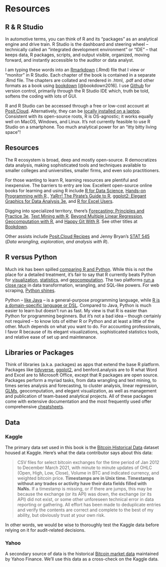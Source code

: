 # Resources

## R & R Studio

In automotive terms, you can think of R and its "packages" as an analytical engine and drive train. R Studio is the dashboard and steering wheel – technically called an "integrated development environment" or "IDE" – that keeps data, R packages, scripts, and output visible, organized, moving forward, and instantly accessible to the auditor or data analyst.

I am typing these words into an [Rmarkdown](https://rmarkdown.rstudio.com/) (.Rmd) file that I view or "monitor" in R Studio. Each chapter of the book is contained in a separate .Rmd file. The chapters are collated and rendered in .html, .pdf and other formats as a book using [bookdown](https://bookdown.org/) [@bookdown2016]. I use [Github](https://github.com/kschulzke/AICPA-Power-Play) for version control, primarily through the R Studio IDE which, truth be told, softens the coding with lots of GUI.

R and R Studio can be accessed through a free or low-cost account at [Posit.Cloud](https://posit.cloud/). Alternatively, they can be [locally installed on a laptop](https://rstudio-education.github.io/hopr/starting.html). Consistent with its open-source roots, R is OS-agnostic; it works equally well on MacOS, Windows, and Linux. It's not currently feasible to use R Studio on a smartphone. Too much analytical power for an "itty bitty living space"!

## Resources

The R ecosystem is broad, deep and mostly open-source. R democratizes data analysis, making sophisticated tools and techniques available to smaller colleges and universities, smaller firms, and even solo practitioners.

For those wanting to learn R, learning resources are plentiful and inexpensive. The barriers to entry are low. Excellent open-source online books for learning and using R include [R for Data Science](https://r4ds.hadley.nz/), [Hands-on Programming with R](https://rstudio-education.github.io/hopr/)., [YaRrr! The Pirate's Guide to R](https://bookdown.org/ndphillips/YaRrr/), [ggplot2: Elegant Graphics for Data Analysis 3e](https://ggplot2-book.org/preface-3e), and [R for Excel Users](https://rstudio-conf-2020.github.io/r-for-excel/).

Digging into specialized territory, there's [Forecasting: Principles and Practice 3e](https://otexts.com/fpp3/), [Text Mining with R](https://www.tidytextmining.com/), [Beyond Multiple Linear Regression](https://bookdown.org/roback/bookdown-BeyondMLR/), [Geocomputation with R](https://r.geocompx.org/), and [Happy Git With R](https://happygitwithr.com/). See other titles at [Bookdown](https://bookdown.org/).

Other assists include [Posit.Cloud Recipes](https://posit.cloud/learn/recipes) and Jenny Bryan's [STAT 545](https://stat545.com/index.html) (*Data wrangling, exploration, and analysis with R*).

## R versus Python

Much ink has been spilled [comparing R and Python](https://www.datacamp.com/blog/all-about-r). While this is not the place for a detailed treatment, it's fair to say that R currently beats Python for [visualization](https://r-graph-gallery.com/), [statistics](https://moderndive.com/ "Statistical Inference via Data Science"), and [geocomputation](https://r.geocompx.org/ "Geocomputation in R"). The two platforms [run a close race](https://towardsdatascience.com/using-chatgpt-to-translate-r-code-to-python-effed461037e) in data transformation, wrangling, and SQL-like powers. For web scraping, [Python shines](https://www.geeksforgeeks.org/python-web-scraping-tutorial/).

Python -- [like Java](https://www.bmc.com/blogs/python-vs-java/) -- is a general-purpose programming language, while [R is a domain-specific language or DSL](https://www.datacamp.com/blog/all-about-r). Compared to Java, Python is much easier to learn but doesn't run as fast. My view is that R is easier than Python for programming beginners. But it's not a bad idea -- though certainly not required -- to know lots of either R or Python and at least a little of the other. Much depends on what you want to do. For accounting professionals, I favor R because of its elegant visualizations, sophisticated statistics tools, and relative ease of set up and maintenance.

## Libraries or Packages

Think of libraries (a.k.a. packages) as apps that extend the base R platform. Packages like [tidyverse](https://www.tidyverse.org/), [ggplot2](https://ggplot2-book.org/), and benford.analysis are to R what Word and Excel are to Microsoft Office, except that R packages are open source. Packages perform a myriad tasks, from data wrangling and text mining, to times series analysis and forecasting, to cluster analysis, linear regression, [GLMs](https://bookdown.org/roback/bookdown-BeyondMLR/ "Beyond MLR"), geocomputation, and elegant visualization, as well as management and publication of team-based analytical projects. All of these packages come with extensive documentation and the most frequently used offer comprehensive [cheatsheets](https://posit.co/resources/cheatsheets/).

## Data

### Kaggle

The primary data set used in this book is the [Bitcoin Historical Data](https://www.kaggle.com/datasets/mczielinski/bitcoin-historical-data "Kaggle data") dataset housed at Kaggle. Here's what the data contributor says about this data:

> CSV files for select bitcoin exchanges for the time period of Jan 2012 to December March 2021, with minute to minute updates of OHLC (Open, High, Low, Close), Volume in BTC and indicated currency, and weighted bitcoin price. **Timestamps are in Unix time. Timestamps without any trades or activity have their data fields filled with NaNs.** If a timestamp is missing, or if there are jumps, this may be because the exchange (or its API) was down, the exchange (or its API) did not exist, or some other unforeseen technical error in data reporting or gathering. All effort has been made to deduplicate entries and verify the contents are correct and complete to the best of my ability, but obviously trust at your own risk.

In other words, we would be wise to thoroughly test the Kaggle data before relying on it for audit-related decisions.

### Yahoo

A secondary source of data is the historical [Bitcoin market data](https://finance.yahoo.com/quote/BTC-USD/history "Yahoo data") maintained by Yahoo Finance. We'll use this data as a cross-check on the Kaggle data.
